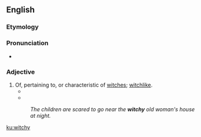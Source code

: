 ==English==

===Etymology===
{{suffix|witch|y|lang=en}}

===Pronunciation===
* {{rhymes|ɪtʃi|lang=en}}

===Adjective===
{{en-adj|er}}

# Of, pertaining to, or characteristic of [[witches]]; [[witchlike]].
#* {{quote-book
|year=1967
|year_published=1980
|author=Beverly Cleary
|authorlink=Beverly Cleary
|title=''{{w|Mitch and Amy}}''
|location=New York
|publisher=Dell
|isbn=9780440454113
|ol=7521904M
|page=92
|pageurl=http://archive.org/stream/mitchamy00clea#page/92/mode/2up/search/witchy
|passage=Bernadette was a small wiry girl with a lot of long '''witchy''' black hair, and on the first day of school she wore only one sock.
}}
#* {{quote-book
|date=2006-08-08
|title=Packaging Girlhood: Rescuing Our Daughters from Marketers' Schemes
|first=Sharon
|last=Lamb
|coauthors=Brown, Lyn Mikel
|location=New York
|publisher=St. Martin's Press
|isbn=9780312352509
|ol=9771055M
|page=96
|pageurl=http://books.google.com/books?id=zUDWhM0SeQgC&pg=PA96&dq=witchy
|passage=''Sabrina'' and the three sisters in ''Charmed'' have a myriad of '''witchy''' powers.
}}
#: ''The children are scared to go near the '''witchy''' old woman's house at night.''

[[ku:witchy]]